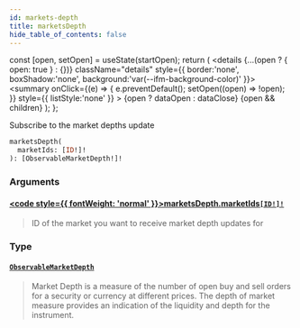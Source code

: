 ```yaml
---
id: markets-depth
title: marketsDepth
hide_table_of_contents: false
---
```







  const [open, setOpen] = useState(startOpen);
  return (
    <details {...(open ? { open: true } : {})} className="details" style={{ border:'none', boxShadow:'none', background:'var(--ifm-background-color)' }}>
      <summary
        onClick={(e) => {
          e.preventDefault();
          setOpen((open) => !open);
        }}
        style={{ listStyle:'none' }}
      >
      {open ? dataOpen : dataClose}
      </summary>
      {open && children}
    </details>
  );
};




Subscribe to the market depths update


```graphql
marketsDepth(
  marketIds: [ID!]!
): [ObservableMarketDepth!]!
```


### Arguments

#### [<code style={{ fontWeight: 'normal' }}>marketsDepth.<b>marketIds</b></code>](#)<Bullet />[`[ID!]!`](/testnet/api/graphql/scalars/id) <Badge class="secondary" text="non-null"/> <Badge class="secondary" text="scalar"/>
> ID of the market you want to receive market depth updates for
> 

### Type

#### [`ObservableMarketDepth`](/testnet/api/graphql/objects/observable-market-depth) <Badge class="secondary" text="object"/>
> Market Depth is a measure of the number of open buy and sell orders for a security or currency at different prices.
> The depth of market measure provides an indication of the liquidity and depth for the instrument.
> 



